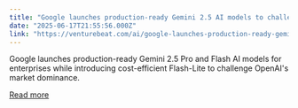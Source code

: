 ```yaml
---
title: "Google launches production-ready Gemini 2.5 AI models to challenge OpenAI’s enterprise dominance"
date: "2025-06-17T21:55:56.000Z"
link: "https://venturebeat.com/ai/google-launches-production-ready-gemini-2-5-ai-models-to-challenge-openais-enterprise-dominance/"
---
```


Google launches production-ready Gemini 2.5 Pro and Flash AI models for enterprises while introducing cost-efficient Flash-Lite to challenge OpenAI's market dominance.

[Read more](https://venturebeat.com/ai/google-launches-production-ready-gemini-2-5-ai-models-to-challenge-openais-enterprise-dominance/)
